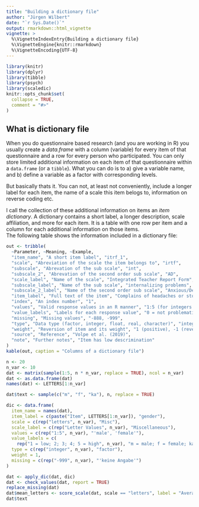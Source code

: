 ```yaml
---
title: "Building a dictionary file"
author: "Jürgen Wilbert"
date: "`r Sys.Date()`"
output: rmarkdown::html_vignette
vignette: >
  %\VignetteIndexEntry{Building a dictionary file}
  %\VignetteEngine{knitr::rmarkdown}
  %\VignetteEncoding{UTF-8}
---
```


```r
library(knitr)
library(dplyr)
library(tibble)
library(psych)
library(scaledic)
knitr::opts_chunk$set(
  collapse = TRUE,
  comment = "#>"
)
```

## What is dictionary file

When you do questionnaire based research (and you are working in R) you usually create a *data.frame* with a column (variable) for every item of that questionnaire and a row for every person who participated. You can only store limited additional information on each item of that questionnaire within a `data.frame` (or a `tibble`). What you can do is to a) give a variable name, and b) define a variable as a factor with corresponding levels.

But basically thats it. You can not, at least not conveniently, include a longer label for each item, the name of a scale this item belogs to, information on reverse coding etc.

I call the collection of these additional information on items an *item dictionary*. A dictionary contains a short label, a longer description, scale affiliation, and more for each item. It is a table with one row per item and a column for each additional information on those items.   
The following table shows the information included in a dictionary file: 

```r
out <- tribble(
  ~Parameter, ~Meaning, ~Example,
  "item_name", "A short item label", "itrf_1",
  "scale", "Abreviation of the scale the item belongs to", "irtf",
  "subscale", "Abrevation of the sub scale", "int",
  "subscale_2", "Abrevation of the second order sub scale", "AD",
  "scale_label", "Name of the scale", "Integrated Teacher Report Form",
  "subscale_label", "Name of the sub scale", "internalizing problems",
  "subscale_2_label", "Name of the second order sub scale", "Anxious/Depressed",
  "item_label", "Full text of the item", "Complains of headaches or stomach aches",
  "index", "An index number", "1",
  "values", "Valid response values in an R manner", "1:5 (for integers 1 to 5) 1,2,3 (for integers 1, 2, 3)",
  "value_labels", "Labels for each response value", "0 = not problematic; 1 = slightly problematic; 2 = problematic; 3 = strongly problematic",
  "missing", "Missing values", "-888, -999",
  "type", "Data type (factor, integer, float, real, character)", "integer",
  "weight", "Reversion of item and its weight", "1 (positive), -1 (reverse), 1.5 (positive, weights 1.5 times)",
  "source", "Reference", "Volpe et al. (2019)",
  "note", "Further notes", "Item has low descrimination"
)
kable(out, caption = "Columns of a dictionary file")

```

```r
n <- 20
n_var <- 10
dat <- matrix(sample(1:5, n * n_var, replace = TRUE), ncol = n_var)
dat <- as.data.frame(dat)
names(dat) <- LETTERS[1:n_var]

dat$text <- sample(c("m", "f", "ka"), n, replace = TRUE)

dic <- data.frame(
  item_name = names(dat),
  item_label = c(paste("Item", LETTERS[1:n_var]), "gender"),
  scale = c(rep("letters", n_var), "Misc"),
  scale_label = c(rep("Letter Values", n_var), "Miscellaneous"),
  values = c(rep("1:5", n_var), "'male', 'female'"),
  value_labels = c(
    rep("1 = low; 2; 3; 4; 5 = high", n_var), "m = male; f = female; ka = keine Angabe"),
  type = c(rep("integer", n_var), "factor"),
  weight = 1,
  missing = c(rep("-999", n_var), "'keine Angabe'")
)

dat <- apply_dic(dat, dic)
dat <- check_values(dat, report = TRUE)
replace_missing(dat)
dat$mean_letters <- score_scale(dat, scale == "letters", label = "Average letter value")
dat$text


```


